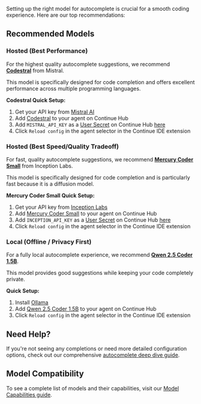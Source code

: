 Setting up the right model for autocomplete is crucial for a smooth coding experience. Here are our top recommendations:

## Recommended Models

### Hosted (Best Performance)

For the highest quality autocomplete suggestions, we recommend **[Codestral](https://hub.continue.dev/mistral/codestral)** from Mistral.

This model is specifically designed for code completion and offers excellent performance across multiple programming languages.

**Codestral Quick Setup:**

1. Get your API key from [Mistral AI](https://console.mistral.ai)
2. Add [Codestral](https://hub.continue.dev/mistral/codestral) to your agent on Continue Hub
3. Add `MISTRAL_API_KEY` as a [User Secret](https://docs.continue.dev/hub/secrets/secret-types#user-secrets) on Continue Hub [here](https://hub.continue.dev/settings/secrets)
4. Click `Reload config` in the agent selector in the Continue IDE extension

### Hosted (Best Speed/Quality Tradeoff)

For fast, quality autocomplete suggestions, we recommend **[Mercury Coder Small](https://hub.continue.dev/inceptionlabs/mercury-coder-small)** from Inception Labs.

This model is specifically designed for code completion and is particularly fast because it is a diffusion model.

**Mercury Coder Small Quick Setup:**

1. Get your API key from [Inception Labs](https://platform.inceptionlabs.ai/)
2. Add [Mercury Coder Small](https://hub.continue.dev/inceptionlabs/mercury-coder-small) to your agent on Continue Hub
3. Add `INCEPTION_API_KEY` as a [User Secret](https://docs.continue.dev/hub/secrets/secret-types#user-secrets) on Continue Hub [here](https://hub.continue.dev/settings/secrets)
4. Click `Reload config` in the agent selector in the Continue IDE extension

### Local (Offline / Privacy First)

For a fully local autocomplete experience, we recommend **[Qwen 2.5 Coder 1.5B](https://hub.continue.dev/ollama/qwen2.5-coder-1.5b)**.

This model provides good suggestions while keeping your code completely private.

**Quick Setup:**

1. Install [Ollama](https://ollama.ai/)
2. Add [Qwen 2.5 Coder 1.5B](https://hub.continue.dev/ollama/qwen2.5-coder-1.5b) to your agent on Continue Hub
3. Click `Reload config` in the agent selector in the Continue IDE extension

## Need Help?

If you're not seeing any completions or need more detailed configuration options, check out our comprehensive [autocomplete deep dive guide](/customize/deep-dives/autocomplete).

## Model Compatibility

To see a complete list of models and their capabilities, visit our [Model Capabilities guide](/customize/deep-dives/model-capabilities#model-compatibility-matrix).
